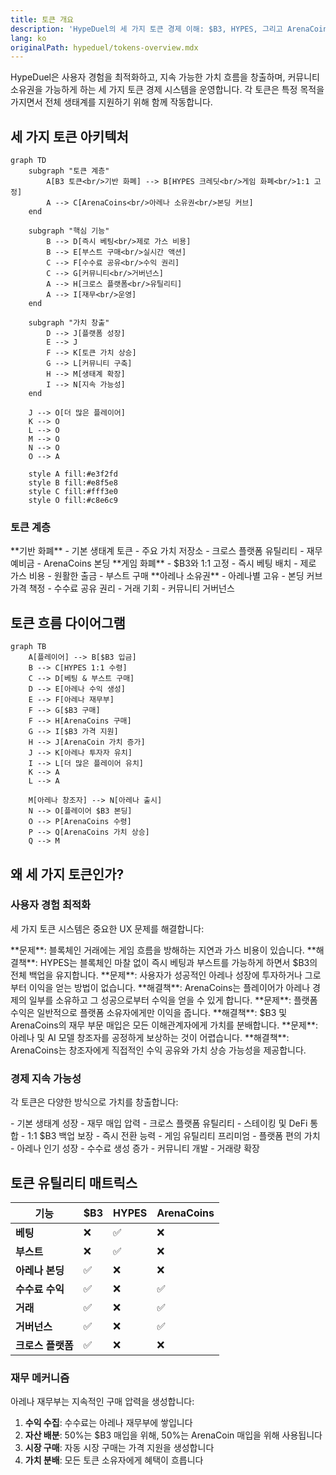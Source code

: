 ```yaml
---
title: 토큰 개요
description: 'HypeDuel의 세 가지 토큰 경제 이해: $B3, HYPES, 그리고 ArenaCoins'
lang: ko
originalPath: hypeduel/tokens-overview.mdx
---
```

HypeDuel은 사용자 경험을 최적화하고, 지속 가능한 가치 흐름을 창출하며, 커뮤니티 소유권을 가능하게 하는 세 가지 토큰 경제 시스템을 운영합니다. 각 토큰은 특정 목적을 가지면서 전체 생태계를 지원하기 위해 함께 작동합니다.

## 세 가지 토큰 아키텍처

```mermaid
graph TD
    subgraph "토큰 계층"
        A[B3 토큰<br/>기반 화폐] --> B[HYPES 크레딧<br/>게임 화폐<br/>1:1 고정]
        A --> C[ArenaCoins<br/>아레나 소유권<br/>본딩 커브]
    end

    subgraph "핵심 기능"
        B --> D[즉시 베팅<br/>제로 가스 비용]
        B --> E[부스트 구매<br/>실시간 액션]
        C --> F[수수료 공유<br/>수익 권리]
        C --> G[커뮤니티<br/>거버넌스]
        A --> H[크로스 플랫폼<br/>유틸리티]
        A --> I[재무<br/>운영]
    end

    subgraph "가치 창출"
        D --> J[플랫폼 성장]
        E --> J
        F --> K[토큰 가치 상승]
        G --> L[커뮤니티 구축]
        H --> M[생태계 확장]
        I --> N[지속 가능성]
    end

    J --> O[더 많은 플레이어]
    K --> O
    L --> O
    M --> O
    N --> O
    O --> A

    style A fill:#e3f2fd
    style B fill:#e8f5e8
    style C fill:#fff3e0
    style O fill:#c8e6c9
```

### 토큰 계층

<Tabs>
  <Tab title="$B3 토큰" icon="coins">
    **기반 화폐** - 기본 생태계 토큰 - 주요 가치 저장소 - 크로스 플랫폼 유틸리티 - 재무 예비금
    - ArenaCoins 본딩
  </Tab>

<Tab title="HYPES 크레딧" icon="zap">
  **게임 화폐** - $B3와 1:1 고정 - 즉시 베팅 배치 - 제로 가스 비용 - 원활한 출금 - 부스트
  구매
</Tab>

  <Tab title="ArenaCoins" icon="chart-line">
    **아레나 소유권** - 아레나별 고유 - 본딩 커브 가격 책정 - 수수료 공유 권리 - 거래 기회 -
    커뮤니티 거버넌스
  </Tab>
</Tabs>

## 토큰 흐름 다이어그램

```mermaid
graph TB
    A[플레이어] --> B[$B3 입금]
    B --> C[HYPES 1:1 수령]
    C --> D[베팅 & 부스트 구매]
    D --> E[아레나 수익 생성]
    E --> F[아레나 재무부]
    F --> G[$B3 구매]
    F --> H[ArenaCoins 구매]
    G --> I[$B3 가격 지원]
    H --> J[ArenaCoin 가치 증가]
    J --> K[아레나 투자자 유치]
    I --> L[더 많은 플레이어 유치]
    K --> A
    L --> A

    M[아레나 창조자] --> N[아레나 출시]
    N --> O[플레이어 $B3 본딩]
    O --> P[ArenaCoins 수령]
    P --> Q[ArenaCoins 가치 상승]
    Q --> M
```

## 왜 세 가지 토큰인가?

### 사용자 경험 최적화

세 가지 토큰 시스템은 중요한 UX 문제를 해결합니다:

<AccordionGroup>
  <Accordion title="즉시 거래">
    **문제**: 블록체인 거래에는 게임 흐름을 방해하는 지연과 가스 비용이 있습니다. **해결책**: HYPES는 블록체인 마찰 없이 즉시 베팅과 부스트를 가능하게 하면서 $B3의 전체 백업을 유지합니다.
  </Accordion>

<Accordion title="아레나 투자">
  **문제**: 사용자가 성공적인 아레나 성장에 투자하거나 그로부터 이익을 얻는 방법이 없습니다. **해결책**: ArenaCoins는 플레이어가 아레나 경제의 일부를 소유하고 그 성공으로부터 수익을 얻을 수 있게 합니다.
</Accordion>

<Accordion title="가치 포착">
  **문제**: 플랫폼 수익은 일반적으로 플랫폼 소유자에게만 이익을 줍니다. **해결책**: $B3 및 ArenaCoins의 재무 부문 매입은 모든 이해관계자에게 가치를 분배합니다.
</Accordion>

  <Accordion title="창조자 인센티브">
    **문제**: 아레나 및 AI 모델 창조자를 공정하게 보상하는 것이 어렵습니다. **해결책**: ArenaCoins는 창조자에게 직접적인 수익 공유와 가치 상승 가능성을 제공합니다.
  </Accordion>
</AccordionGroup>

### 경제 지속 가능성

각 토큰은 다양한 방식으로 가치를 창출합니다:

<Card title="$B3 가치 동력" icon="trending-up">
  - 기본 생태계 성장 - 재무 매입 압력 - 크로스 플랫폼 유틸리티 - 스테이킹 및 DeFi 통합
</Card>

<Card title="HYPES 안정성" icon="balance-scale">
  - 1:1 $B3 백업 보장 - 즉시 전환 능력 - 게임 유틸리티 프리미엄 - 플랫폼 편의 가치
</Card>

<Card title="ArenaCoin 가치 상승" icon="rocket">
  - 아레나 인기 성장 - 수수료 생성 증가 - 커뮤니티 개발 - 거래량 확장
</Card>

## 토큰 유틸리티 매트릭스

| 기능              | $B3 | HYPES | ArenaCoins |
| ------------------ | --- | ----- | ---------- |
| **베팅**          | ❌  | ✅    | ❌         |
| **부스트**         | ❌  | ✅    | ❌         |
| **아레나 본딩**    | ✅  | ❌    | ❌         |
| **수수료 수익**    | ✅  | ❌    | ✅         |
| **거래**           | ✅  | ❌    | ✅         |
| **거버넌스**       | ✅  | ❌    | ✅         |
| **크로스 플랫폼** | ✅  | ❌    | ❌         |

### 재무 메커니즘

아레나 재무부는 지속적인 구매 압력을 생성합니다:

1. **수익 수집**: 수수료는 아레나 재무부에 쌓입니다
2. **자산 배분**: 50%는 $B3 매입을 위해, 50%는 ArenaCoin 매입을 위해 사용됩니다
3. **시장 구매**: 자동 시장 구매는 가격 지원을 생성합니다
4. **가치 분배**: 모든 토큰 소유자에게 혜택이 흐릅니다
